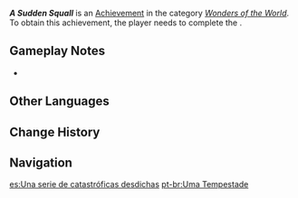 {{Achievement Infobox
|id           = 84570
|order id     = 4094
|category     = Wonders of the World
|description  = Witness Iaune's work travails.
|requirements = Complete ''[[A Certain Stamp]]''.
|primogems    = 5
|tracking     = 
|topic        = 
|type         = Quest
|quest        = 
|hidden       = 1
}}
'''''A Sudden Squall''''' is an [[Achievement]] in the category ''[[Wonders of the World]]''. To obtain this achievement, the player needs to complete the {{Quest|A Certain Stamp}}.

==Gameplay Notes==
*

==Other Languages==
{{Other Languages
|en      = A Sudden Squall
|zhs     = 一场风波
|zhs_rm  = 
|zht     = 一場風波
|zht_rm  = 
|zh_tl   = 
|ja      = 一騒動
|ja_rm   = Hitosoudou
|ja_tl   = A Disturbance
|ko      = 한바탕 풍파
|ko_tl   = A Bout of Hardship
|es      = Una serie de catastróficas desdichas
|es_tl   = A Series of Catastrophic Misfortunes
|fr      = Une bourrasque soudaine
|fr_tl   = A Sudden Squall
|ru      = Ветер и волны
|ru_tl   = Wind and Waves
|th      = มรสุมถาโถม
|th_rm   = 
|th_tl   = 
|vi      = Một Trận Sóng Gió
|vi_tl   = 
|de      = Eine plötzliche Unruhe
|de_tl   = A Sudden Disturbance
|id      = Badai Mendadak
|id_tl   = A Sudden Storm
|pt      = Uma Tempestade
|pt_tl   = 
|tr      = Ani Bir Fırtına
|tr_tl   = A Sudden Storm
|it      = Burrasca improvvisa
|it_tl   = Sudden Storm
}}

==Change History==
{{Change History|4.0}}

==Navigation==
{{Achievement Navbox}}

[[es:Una serie de catastróficas desdichas]]
[[pt-br:Uma Tempestade]]